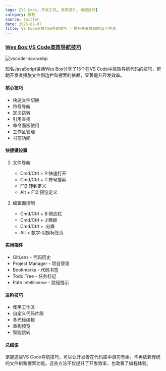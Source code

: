 ```yaml
---
tags: [VS Code, 开发工具, 效率提升, 编程技巧]
category: 教程
source: twitter
date: 2025-02-07
title: VS Code高效代码导航技巧 - 提升开发效率的15个方法
---
```


### [Wes Bos:VS Code高效导航技巧](https://twitter-thread.com/t/1879177677967327682)

![vscode-nav.webp](https://img.mengpeng.tech/i/2025/02/07/67a5f515efa37.webp)

知名JavaScript讲师Wes Bos分享了15个在VS Code中高效导航代码的技巧，帮助开发者摆脱文件侧边栏和搜索的依赖，显著提升开发效率。

#### 核心技巧

- 快速文件切换
- 符号导航
- 定义跳转
- 引用查找
- 命令面板使用
- 工作区管理
- 书签功能

#### 快捷键设置

1. 文件导航
   - Cmd/Ctrl + P:快速打开
   - Cmd/Ctrl + T:符号搜索
   - F12:转到定义
   - Alt + F12:预览定义

2. 编辑器控制
   - Cmd/Ctrl + B:侧边栏
   - Cmd/Ctrl + J:面板
   - Cmd/Ctrl + \:分屏
   - Alt + 数字:切换标签页

#### 实用插件

- GitLens - 代码历史
- Project Manager - 项目管理
- Bookmarks - 代码书签
- Todo Tree - 任务标记
- Path Intellisense - 路径提示

#### 进阶技巧

- 使用工作区
- 自定义代码片段
- 多光标编辑
- 重构预览
- 智能跳转

#### 总结语

掌握这些VS Code导航技巧，可以让开发者在代码库中游刃有余，不再依赖传统的文件树和搜索功能。这些方法不仅提升了开发效率，也改善了编程体验。 